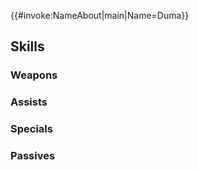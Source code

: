 {{#invoke:NameAbout|main|Name=Duma}}{{HeroPage Tabs}}
{{Hero Infobox
|Name=Duma
|Title=God of Strength
|WeaponType=Colorless Breath
|Origin=Fire Emblem Echoes: Shadows of Valentia
|Gender=Male
|MythicEffect=Anima
|MythicEffect2=None
|BoostHP=5
|BoostAtk=3
|MoveType=Armored
|actorJP=銀河万丈
|actorEN=Josh Petersdorf
|artist=米子
|additionDate=January 30, 2019
|releaseDate=January 30, 2019
|TagID=神階ドーマ
|InternalID=338
|Properties=mythic,tiara
|cv1=2
|cv2=930100
|description=God of Strength and brother of the goddess Mila. He and Mila fought over the continent of Valentia and split it in twain. Rigel, the north of Valentia, is his domain. Appears in Fire Emblem Echoes: Shadows of Valentia.
}}
{{Stats Page
|Lv1HP=24|Lv1ATK=10|Lv1SPD=6|Lv1DEF=8|Lv1RES=7
|GRHP=55|GRATK=70|GRSPD=35|GRDEF=60|GRRES=55
}}
==Skills==
===Weapons===
{{Weapons Table
|weapon1=Fire Breath
|weapon1Default=1
|weapon1Unlock=1
|weapon2=Fire Breath+
|weapon2Default=3
|weapon2Unlock=2
|weapon3=Flametongue
|weapon3Default=4
|weapon3Unlock=3
|weapon4=Fell Breath
|weapon4Default=5
|weapon4Unlock=5
}}
===Assists===
{{Assists Table}}
===Specials===
{{Specials Table
|special1=Dragon Gaze
|special1Default=4
|special1Unlock=3
|special2=Draconic Aura
|special2Default=
|special2Unlock=4
}}
===Passives===
{{Passives Table
|passiveA1=Def/Res Solo 1
|passiveA2=Def/Res Solo 2
|passiveA3=Def/Res Solo 3
|passiveA4=Fury 1
|passiveA5=Fury 2
|passiveA6=Fury 3
|passiveA7=Fury 4
|passiveA1Unlock=1
|passiveA2Unlock=2
|passiveA3Unlock=4
|passiveA4Unlock=1
|passiveA5Unlock=2
|passiveA6Unlock=4
|passiveA7Unlock=5
|passiveB1=Bold Fighter 1
|passiveB2=Bold Fighter 2
|passiveB3=Bold Fighter 3
|passiveB1Unlock=3
|passiveB2Unlock=4
|passiveB3Unlock=5
|passiveC1=Upheaval
|passiveC2=Upheaval+
|passiveC1Unlock=5
|passiveC2Unlock=5
}}
{{Heroes Navbox}}